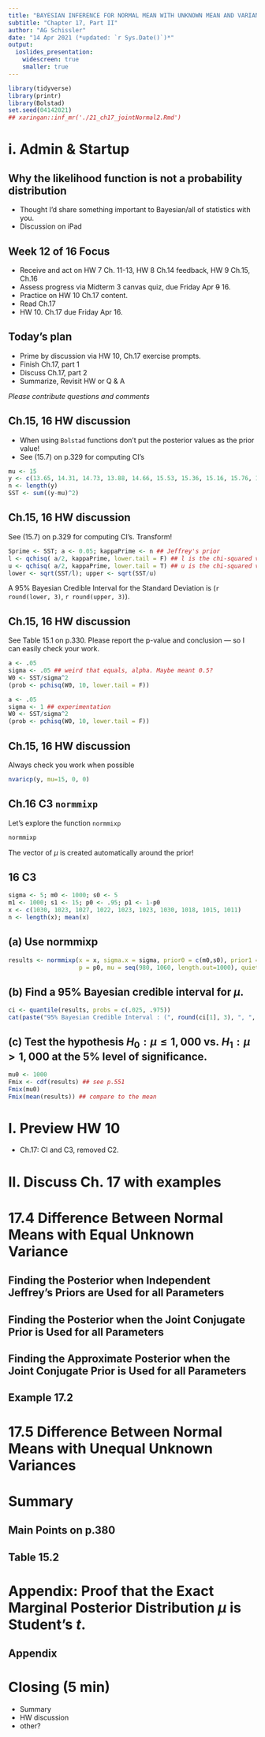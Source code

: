 ```yaml
---
title: "BAYESIAN INFERENCE FOR NORMAL MEAN WITH UNKNOWN MEAN AND VARIANCE"
subtitle: "Chapter 17, Part II"
author: "AG Schissler"
date: "14 Apr 2021 (*updated: `r Sys.Date()`)*"
output:
  ioslides_presentation:
    widescreen: true
    smaller: true
---
```


```r
library(tidyverse)
library(printr)
library(Bolstad)
set.seed(04142021)
## xaringan::inf_mr('./21_ch17_jointNormal2.Rmd')
```

# i. Admin & Startup

## Why the likelihood function is not a probability distribution

- Thought I'd share something important to Bayesian/all of statistics with you.
- Discussion on iPad

## Week 12 of 16 Focus

- Receive and act on HW 7 Ch. 11-13, HW 8 Ch.14 feedback, HW 9 Ch.15, Ch.16
- Assess progress via Midterm 3 canvas quiz, due Friday Apr ~~9~~ 16.
- Practice on HW 10 Ch.17 content.
- Read Ch.17
- HW 10. Ch.17 due Friday Apr 16.

## Today's plan

- Prime by discussion via HW 10, Ch.17 exercise prompts.
- Finish Ch.17, part 1
- Discuss Ch.17, part 2
- Summarize, Revisit HW or Q & A

*Please contribute questions and comments*

## Ch.15, 16 HW discussion

- When using `Bolstad` functions don't put the posterior values as the prior value!
- See (15.7) on p.329 for computing CI's

```r
mu <- 15
y <- c(13.65, 14.31, 14.73, 13.88, 14.66, 15.53, 15.36, 15.16, 15.76, 18.55)
n <- length(y)
SST <- sum((y-mu)^2)
```

## Ch.15, 16 HW discussion

See (15.7) on p.329 for computing CI's. Transform!

```r
Sprime <- SST; a <- 0.05; kappaPrime <- n ## Jeffrey's prior
l <- qchisq( a/2, kappaPrime, lower.tail = F) ## l is the chi-squared value having upper tail area alpha/2
u <- qchisq( a/2, kappaPrime, lower.tail = T) ## u is the chi-squared value having lower tail area alpha/2
lower <- sqrt(SST/l); upper <- sqrt(SST/u)
```

A 95% Bayesian Credible Interval for the Standard Deviation is (`r round(lower, 3)`, `r round(upper, 3)`).

## Ch.15, 16 HW discussion

See Table 15.1 on p.330. Please report the p-value and conclusion --- so I can easily check your work.

```r
a <- .05
sigma <- .05 ## weird that equals, alpha. Maybe meant 0.5?
W0 <- SST/sigma^2
(prob <- pchisq(W0, 10, lower.tail = F))
```

```r
a <- .05
sigma <- 1 ## experimentation
W0 <- SST/sigma^2
(prob <- pchisq(W0, 10, lower.tail = F))
```

## Ch.15, 16 HW discussion

Always check you work when possible

```r
nvaricp(y, mu=15, 0, 0)
```

## Ch.16 C3 `normmixp`

Let's explore the function `normmixp`

```r
normmixp
```

The vector of $\mu$ is created automatically around the prior!

## 16 C3

```r
sigma <- 5; m0 <- 1000; s0 <- 5
m1 <- 1000; s1 <- 15; p0 <- .95; p1 <- 1-p0
x <- c(1030, 1023, 1027, 1022, 1023, 1023, 1030, 1018, 1015, 1011)
n <- length(x); mean(x)
```

## (a) Use **normmixp**

```r
results <- normmixp(x = x, sigma.x = sigma, prior0 = c(m0,s0), prior1 = c(m1,s1),
                    p = p0, mu = seq(980, 1060, length.out=1000), quiet=T )$mix
```

## (b) Find a 95% Bayesian credible interval for $\mu$.

```r
ci <- quantile(results, probs = c(.025, .975))
cat(paste("95% Bayesian Credible Interval : (", round(ci[1], 3), ", ", round(ci[2], 3), ")", sep = ""))
```

## (c) Test the hypothesis $H_0 : \mu \leq 1,000$ vs. $H_1 : \mu > 1,000$ at the 5% level of significance.

```r
mu0 <- 1000
Fmix <- cdf(results) ## see p.551
Fmix(mu0)
Fmix(mean(results)) ## compare to the mean
```

# I. Preview HW 10

- Ch.17: CI and C3, removed C2.

# II. Discuss Ch. 17 with examples

# 17.4 Difference Between Normal Means with Equal Unknown Variance

## Finding the Posterior when Independent Jeffrey's Priors are Used for all Parameters

## Finding the Posterior when the Joint Conjugate Prior is Used for all Parameters

##  Finding the Approximate Posterior when the Joint Conjugate Prior is Used for all Parameters

##  Example 17.2

# 17.5 Difference Between Normal Means with Unequal Unknown Variances

# Summary 

## Main Points on p.380

## Table 15.2

# Appendix: Proof that the Exact Marginal Posterior Distribution $\mu$ is Student's $t$.

## Appendix

# Closing (5 min)

- Summary
- HW discussion
- other?
